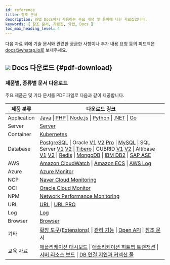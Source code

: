 ```yaml
---
id: reference
title: 참조 문서
description: 와탭 Docs에서 사용하는 주요 개념 및 용어에 대한 자료집입니다.
keywords: [ 참조 문서, 자료집, 와탭, Docs ]
toc_max_heading_level: 4
---
```


다음 자료 외에 기술 문서와 관련한 궁금한 사항이나 추가 내용 요청 등의 피드백은 docs@whatap.io로 보내주세요.


<DocCardList/>

## ![](/img/ic-pdf-download.svg) Docs 다운로드 {#pdf-download}

### 제품별, 종류별 문서 다운로드

주요 제품군 및 기타 문서를 PDF 파일로 다음과 같이 제공합니다.

<div class='download-pdf'>

| 제품 분류 | 다운로드 링크 |
| -- | -- |
| Application | [Java](https://github.com/whatap/whatap-docs/releases/download/v2.20.0/whatap-apm-java-monitoring.pdf) \| [PHP](https://github.com/whatap/whatap-docs/releases/download/v2.20.0/whatap-apm-php-monitoring.pdf) \| [Node.js](https://github.com/whatap/whatap-docs/releases/download/v2.20.0/whatap-apm-nodejs-monitoring.pdf) \| [Python](https://github.com/whatap/whatap-docs/releases/download/v2.20.0/whatap-apm-python-monitoring.pdf) \| [.NET](https://github.com/whatap/whatap-docs/releases/download/v2.20.0/whatap-apm-dotnet-monitoring.pdf) \| [Go](https://github.com/whatap/whatap-docs/releases/download/v2.20.0/whatap-apm-go-monitoring.pdf) |
| Server | [Server](https://github.com/whatap/whatap-docs/releases/download/v2.20.0/whatap-server-monitoring.pdf) |
| Container | [Kubernetes](https://github.com/whatap/whatap-docs/releases/download/v2.20.0/whatap-kubernetes-monitoring.pdf) |
| Database | [PostgreSQL](https://github.com/whatap/whatap-docs/releases/download/v2.20.0/whatap-db-postgresql-monitoring.pdf) \| Oracle [V1](https://content.whatap.io/24/07/01/003046whatap-db-oracle-monitoring.pdf) [V2](https://github.com/whatap/whatap-docs/releases/download/v2.20.0/whatap-db-oracle-v2-monitoring.pdf) [Pro](https://github.com/whatap/whatap-docs/releases/download/v2.20.0/whatap-db-oracle-pro-monitoring.pdf) \| [MySQL](https://github.com/whatap/whatap-docs/releases/download/v2.20.0/whatap-db-mysql-monitoring.pdf) \| SQL Server [V1](https://content.whatap.io/24/11/01/003310whatap-db-mssql-monitoring.pdf) [V2](https://github.com/whatap/whatap-docs/releases/download/v2.20.0/whatap-db-mssql-monitoring.pdf) \| [Tibero](https://github.com/whatap/whatap-docs/releases/download/v2.20.0/whatap-db-tibero-monitoring.pdf) \| CUBRID [V1](https://content.whatap.io/24/09/02/042728whatap-db-cubrid-monitoring.pdf) [V2](https://github.com/whatap/whatap-docs/releases/download/v2.20.0/whatap-db-cubrid-monitoring.pdf) \| Altibase [V1](https://content.whatap.io/24/08/01/044450whatap-db-altibase-monitoring.pdf) [V2](https://github.com/whatap/whatap-docs/releases/download/v2.20.0/whatap-db-altibase-monitoring.pdf) \| [Redis](https://github.com/whatap/whatap-docs/releases/download/v2.20.0/whatap-db-redis-monitoring.pdf) \| [MongoDB](https://github.com/whatap/whatap-docs/releases/download/v2.20.0/whatap-db-mongodb-monitoring.pdf) \| [IBM DB2](https://github.com/whatap/whatap-docs/releases/download/v2.20.0/whatap-db-db2-monitoring.pdf) \| [SAP ASE](https://github.com/whatap/whatap-docs/releases/download/v2.20.0/whatap-db-sapase-monitoring.pdf) |
| AWS | [Amazon CloudWatch](https://github.com/whatap/whatap-docs/releases/download/v2.20.0/whatap-amazon-cloudwatch.pdf) \| [Amazon ECS](https://github.com/whatap/whatap-docs/releases/download/v2.20.0/whatap-amazon-ecs.pdf) \| [AWS Log](https://github.com/whatap/whatap-docs/releases/download/v2.20.0/whatap-aws-log-monitoring.pdf) |
| Azure | [Azure Monitor](https://github.com/whatap/whatap-docs/releases/download/v2.20.0/whatap-azure.pdf) | 
| NCP | [Naver Cloud Monitoring](https://github.com/whatap/whatap-docs/releases/download/v2.20.0/whatap-ncloud.pdf) |
| OCI | [Oracle Cloud Monitor](https://github.com/whatap/whatap-docs/releases/download/v2.20.0/whatap-oracle-cloud.pdf) |
| NPM | [Network Performance Monitoring](https://github.com/whatap/whatap-docs/releases/download/v2.20.0/whatap-network-performance-monitoring.pdf) |
| URL | [URL](https://github.com/whatap/whatap-docs/releases/download/v2.20.0/whatap-url-monitoring.pdf) \| [URL PRO](https://github.com/whatap/whatap-docs/releases/download/v2.19.0/whatap-url-pro.pdf) |
| Log | [Log](https://github.com/whatap/whatap-docs/releases/download/v2.20.0/whatap-log-monitoring.pdf) |
| Browser | [Browser](https://github.com/whatap/whatap-docs/releases/download/v2.20.0/whatap-browser-monitoring.pdf) |
| 기타 | [확장 도구(Extensions)](https://github.com/whatap/whatap-docs/releases/download/v2.20.0/whatap-extensions.pdf) \| [관리 기능](https://github.com/whatap/whatap-docs/releases/download/v2.20.0/whatap-manage.pdf) \| [Open API](https://content.whatap.io/24/08/01/044452whatap-open-api.pdf) \| [참조 문서](https://github.com/whatap/whatap-docs/releases/download/v2.20.0/whatap-reference.pdf) |
| 교육 자료 | [애플리케이션 대시보드](https://content.whatap.io/24/02/01/052908whatap-best-practice-guides-about-apm-dashboard.pdf) \| [애플리케이션 히트맵 트랜잭션](https://content.whatap.io/24/02/01/052909whatap-best-practice-guides-about-apm-hitmap-class.pdf) \| [서버 리소스 보드](https://content.whatap.io/24/02/01/052909whatap-best-practice-guides-about-server-dashboard.pdf) \| [DB 연결 지연과 커넥션 풀](https://content.whatap.io/24/02/01/052909whatap-best-practice-guides-about-apm-dbc.pdf) |

</div>